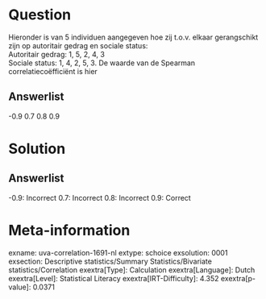 Question
========

Hieronder is van 5 individuen aangegeven hoe zij t.o.v. elkaar
gerangschikt zijn op autoritair gedrag en sociale status:\
Autoritair gedrag: 1, 5, 2, 4, 3\
Sociale status: 1, 4, 2, 5, 3. De waarde van de Spearman
correlatiecoëfficiënt is hier

Answerlist
----------

-0.9
0.7
0.8
0.9

Solution
========

Answerlist
----------

-0.9: Incorrect
0.7: Incorrect
0.8: Incorrect
0.9: Correct

Meta-information
================
exname: uva-correlation-1691-nl
extype: schoice
exsolution: 0001
exsection: Descriptive statistics/Summary Statistics/Bivariate statistics/Correlation
exextra[Type]: Calculation
exextra[Language]: Dutch
exextra[Level]: Statistical Literacy
exextra[IRT-Difficulty]: 4.352
exextra[p-value]: 0.0371
